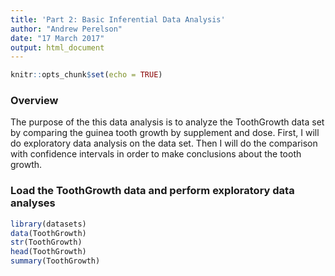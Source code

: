 ```yaml
---
title: 'Part 2: Basic Inferential Data Analysis'
author: "Andrew Perelson"
date: "17 March 2017"
output: html_document
---
```


```r
knitr::opts_chunk$set(echo = TRUE)
```

### Overview
The purpose of the this data analysis is to analyze the ToothGrowth data set by
comparing the guinea tooth growth by supplement and dose. First, I will do
exploratory data analysis on the data set. Then I will do the comparison with
confidence intervals in order to make conclusions about the tooth growth.

### Load the ToothGrowth data and perform exploratory data analyses
```r
library(datasets)
data(ToothGrowth)
str(ToothGrowth)
head(ToothGrowth)
summary(ToothGrowth)
```
